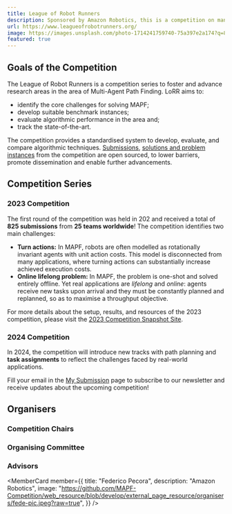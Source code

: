 ```yaml
---
title: League of Robot Runners
description: Sponsored by Amazon Robotics, this is a competition on managing a fleet of robots in motion, a common problem in sectors like warehousing, transport, and advanced manufacturing.
url: https://www.leagueofrobotrunners.org/
image: https://images.unsplash.com/photo-1714241759740-75a397e2a174?q=80&w=2526&auto=format&fit=crop&ixlib=rb-4.0.3&ixid=M3wxMjA3fDB8MHxwaG90by1wYWdlfHx8fGVufDB8fHx8fA%3D%3D
featured: true
---
```



## Goals of the Competition

The League of Robot Runners is a competition series to foster and advance research areas in the area of Multi-Agent Path Finding.
LoRR aims to:

- identify the core challenges for solving MAPF;
- develop suitable benchmark instances;
- evaluate algorithmic performance in the area and;
- track the state-of-the-art.

The competition provides a standardised system to develop, evaluate, and compare algorithmic techniques.
[Submissions](https://github.com/MAPF-Competition/Code-Archive), [solutions and problem instances](https://github.com/MAPF-Competition/Benchmark-Archive) from the competition are open sourced, to lower barriers, promote dissemination and enable further advancements.

## Competition Series

### 2023 Competition

The first round of the competition was held in 202 and received a total of **825 submissions** from **25 teams worldwide**! The competition identifies two main challenges:

- **Turn actions:**
  In MAPF, robots are often modelled as rotationally invariant agents with unit action costs. This model is disconnected from many applications, where turning
  actions can substantially increase achieved execution costs.
- **Online lifelong problem:**
  In MAPF, the problem is one-shot and
  solved entirely offline.
  Yet real applications are _lifelong_ and _online_: agents receive new tasks upon arrival and they must
  be constantly planned and replanned,
  so as to maximise a throughput objective.

For more details about the setup, results, and resources of the 2023 competition, please visit the [2023 Competition Snapshot Site](https://2023.leagueofrobotrunners.org/).

### 2024 Competition

In 2024, the competition will introduce new tracks with path planning and **task assignments** to reflect the challenges faced by real-world applications.

Fill your email in the [My Submission](./setting) page to subscribe to our newsletter and receive updates about the upcoming competition!

## Organisers

### Competition Chairs

<Grid class="not-prose my-4 gap-8" width={200}>
  <MemberCard
    member={{
      title: "Daniel Harabor",
      description: "Monash University",
      image:
        "https://github.com/MAPF-Competition/web_resource/blob/develop/external_page_resource/organisers/dharabor_small.png?raw=true",
    }}
  />
  <MemberCard
    member={{
      title: "Sven Koenig",
      description: "University of Southern California",
      image:
        "https://github.com/MAPF-Competition/web_resource/blob/develop/external_page_resource/organisers/sven-old.jpg?raw=true",
    }}
  />
  <MemberCard
    member={{
      title: "Cathy Wu",
      description: "Massachusetts Institute of Technology",
      image:
        "https://github.com/MAPF-Competition/web_resource/blob/develop/external_page_resource/organisers/Cathy_Wu.jpeg?raw=true",
    }}
  />
  <MemberCard
    member={{
      title: "Jingjin Yu",
      description: "Rutgers University",
      image:
        "https://github.com/MAPF-Competition/web_resource/blob/develop/external_page_resource/organisers/JJ-head-500.jpg?raw=true",
    }}
  />
</Grid>

### Organising Committee

<Grid class="not-prose my-4 gap-8" width={200}>
  <MemberCard
    member={{
      title: "Shao-hung Chan",
      description: "University of Southern California",
      image:
        "https://github.com/MAPF-Competition/web_resource/blob/develop/external_page_resource/organisers/shao_hung_head.png?raw=true",
    }}
  />
  <MemberCard
    member={{
      title: "Zhe Chen",
      description: "Monash University",
      image:
        "https://github.com/MAPF-Competition/web_resource/blob/develop/external_page_resource/organisers/zhe_chen.jpg?raw=true",
    }}
  />
  <MemberCard
    member={{
      title: "Teng Guo",
      description: "Rutgers University",
      image:
        "https://github.com/MAPF-Competition/web_resource/blob/develop/external_page_resource/organisers/teng.jpg?raw=true",
    }}
  />
  <MemberCard
    member={{
      title: "Han Zhang",
      description: "University of Southern California",
      image:
        "https://github.com/MAPF-Competition/web_resource/blob/develop/external_page_resource/organisers/han.jpg?raw=true",
    }}
  />
  <MemberCard
    member={{
      title: "Yue Zhang",
      description: "Monash University",
      image:
        "https://github.com/MAPF-Competition/web_resource/blob/develop/external_page_resource/organisers/yue_zhang.png?raw=true",
    }}
  />
</Grid>

### Advisors

<Grid class="not-prose my-4 gap-8" width={200}>
    <MemberCard
    member={{
      title: "Kostas Bekris",
      description: "Rutgers University",
      image: "https://github.com/MAPF-Competition/web_resource/blob/develop/external_page_resource/organisers/bekris_2018_01_small.jpg?raw=true",
    }}
  />

  <MemberCard
    member={{
      title: "Federico Pecora",
      description: "Amazon Robotics",
      image: "https://github.com/MAPF-Competition/web_resource/blob/develop/external_page_resource/organisers/fede-pic.jpeg?raw=true",
    }}
  />
</Grid>
